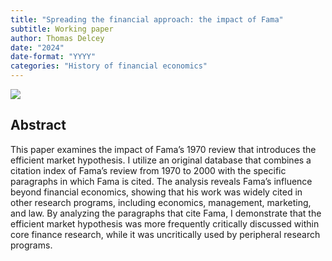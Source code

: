 ```yaml
---
title: "Spreading the financial approach: the impact of Fama"
subtitle: Working paper
author: Thomas Delcey
date: "2024"
date-format: "YYYY"
categories: "History of financial economics"
---
```


![](picture.jpg)

## Abstract

This paper examines the impact of Fama’s 1970 review that introduces the efficient market hypothesis. I utilize an original database that combines a citation index of Fama’s review from 1970 to 2000 with the specific paragraphs in which Fama is cited. The analysis reveals Fama’s influence beyond financial economics, showing that his work was widely cited in other research programs, including economics, management, marketing, and law. By analyzing the paragraphs that cite Fama, I demonstrate that the efficient market hypothesis was more frequently critically discussed within core finance research, while it was uncritically used by peripheral research programs. 

<!-- ## Published In -->

<!-- This article is forthcoming in the *History of Political Economy*. [Link](https://doi.org/10.1215/00182702-11242749) -->

